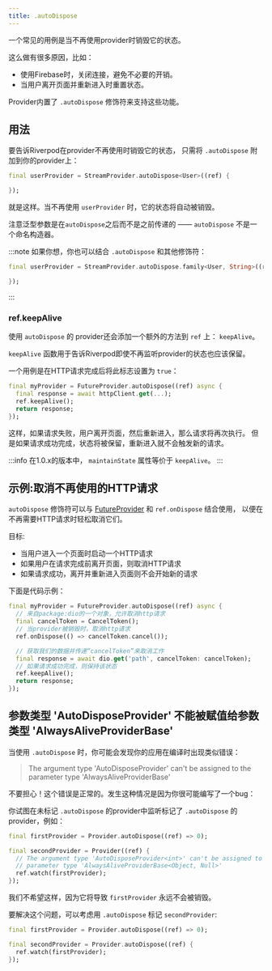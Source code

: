 ```yaml
---
title: .autoDispose
---
```



一个常见的用例是当不再使用provider时销毁它的状态。

这么做有很多原因，比如：

- 使用Firebase时，关闭连接，避免不必要的开销。
- 当用户离开页面并重新进入时重置状态。

Provider内置了 `.autoDispose` 修饰符来支持这些功能。

## 用法

要告诉Riverpod在provider不再使用时销毁它的状态，
只需将 `.autoDispose` 附加到你的provider上：

```dart
final userProvider = StreamProvider.autoDispose<User>((ref) {

});
```

就是这样。当不再使用 `userProvider` 时，它的状态将自动被销毁。

注意泛型参数是在`autoDispose`之后而不是之前传递的 —— `autoDispose` 不是一个命名构造器。

:::note
如果你想，你也可以结合 `.autoDispose` 和其他修饰符：

```dart
final userProvider = StreamProvider.autoDispose.family<User, String>((ref, id) {

});
```

:::

### ref.keepAlive

使用 `autoDispose` 的 provider还会添加一个额外的方法到 `ref` 上：  `keepAlive`。

`keepAlive` 函数用于告诉Riverpod即使不再监听provider的状态也应该保留。

一个用例是在HTTP请求完成后将此标志设置为 `true`：

```dart
final myProvider = FutureProvider.autoDispose((ref) async {
  final response = await httpClient.get(...);
  ref.keepAlive();
  return response;
});
```

这样，如果请求失败，用户离开页面，然后重新进入，那么请求将再次执行。
但是如果请求成功完成，状态将被保留，重新进入就不会触发新的请求。

:::info
在1.0.x的版本中， `maintainState` 属性等价于 `keepAlive`。
:::

## 示例:取消不再使用的HTTP请求

`autoDispose` 修饰符可以与 [FutureProvider] 和 `ref.onDispose` 结合使用，
以便在不再需要HTTP请求时轻松取消它们。

目标:

- 当用户进入一个页面时启动一个HTTP请求
- 如果用户在请求完成前离开页面，则取消HTTP请求
- 如果请求成功，离开并重新进入页面则不会开始新的请求

下面是代码示例：

```dart
final myProvider = FutureProvider.autoDispose((ref) async {
  // 来自package:dio的一个对象，允许取消http请求
  final cancelToken = CancelToken();
  // 当provider被销毁时，取消http请求
  ref.onDispose(() => cancelToken.cancel());

  // 获取我们的数据并传递“cancelToken”来取消工作
  final response = await dio.get('path', cancelToken: cancelToken);
  // 如果请求成功完成，则保持该状态
  ref.keepAlive();
  return response;
});
```

## 参数类型 'AutoDisposeProvider' 不能被赋值给参数类型 'AlwaysAliveProviderBase'

当使用 `.autoDispose` 时，你可能会发现你的应用在编译时出现类似错误：

> The argument type 'AutoDisposeProvider' can't be assigned to the parameter
> type 'AlwaysAliveProviderBase'

不要担心！这个错误是正常的。发生这种情况是因为你很可能编写了一个bug：

你试图在未标记 `.autoDispose` 的provider中监听标记了 `.autoDispose` 的provider，例如：

```dart
final firstProvider = Provider.autoDispose((ref) => 0);

final secondProvider = Provider((ref) {
  // The argument type 'AutoDisposeProvider<int>' can't be assigned to the
  // parameter type 'AlwaysAliveProviderBase<Object, Null>'
  ref.watch(firstProvider);
});
```

我们不希望这样，因为它将导致 `firstProvider` 永远不会被销毁。

要解决这个问题，可以考虑用 `.autoDispose` 标记 `secondProvider`:

```dart
final firstProvider = Provider.autoDispose((ref) => 0);

final secondProvider = Provider.autoDispose((ref) {
  ref.watch(firstProvider);
});
```

[futureprovider]: ../../providers/future_provider

